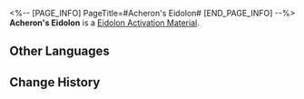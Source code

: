 <%-- [PAGE_INFO]
PageTitle=#Acheron's Eidolon#
[END_PAGE_INFO] --%>
{{Item Infobox
|id          = 11308
|image       = Item Acheron's Eidolon.png
|type        = Eidolon Activation Material
|invCategory = 
|rarity      = 5
|effect      = 
|description = Material for raising Acheron's Eidolon Level.
}}
'''Acheron's Eidolon''' is a [[Eidolon Activation Material]].

==Other Languages==
{{Other Languages
|en   = Acheron's Eidolon
|zhs  = 【黄泉】的星魂
|zht  = 【黃泉】的星魂
|ja   = 「黄泉」の星魂
|ko   = [아케론]의 성혼
|es   = Eidolon de Acheron
|fr   = Eidolon d'Achéron
|ru   = Эйдолон Ахерон
|th   = Eidolon ของ Acheron
|vi   = Tinh Hồn Acheron
|de   = Acherons Eidolon
|id   = Acheron's Eidolon
|pt   = Eidolon de Acheron
}}

==Change History==
{{Change History|2.1}}